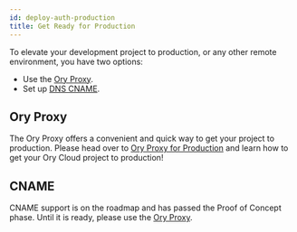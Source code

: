 ```yaml
---
id: deploy-auth-production
title: Get Ready for Production
---
```


To elevate your development project to production, or any other remote
environment, you have two options:

- Use the [Ory Proxy](#ory-proxy).
- Set up [DNS CNAME](#cname).

## Ory Proxy

The Ory Proxy offers a convenient and quick way to get your project to
production. Please head over to
[Ory Proxy for Production](../guides/proxy.mdx#ory-proxy-for-production) and
learn how to get your Ory Cloud project to production!

## CNAME

CNAME support is on the roadmap and has passed the Proof of Concept phase. Until
it is ready, please use the [Ory Proxy](../guides/proxy.mdx).
